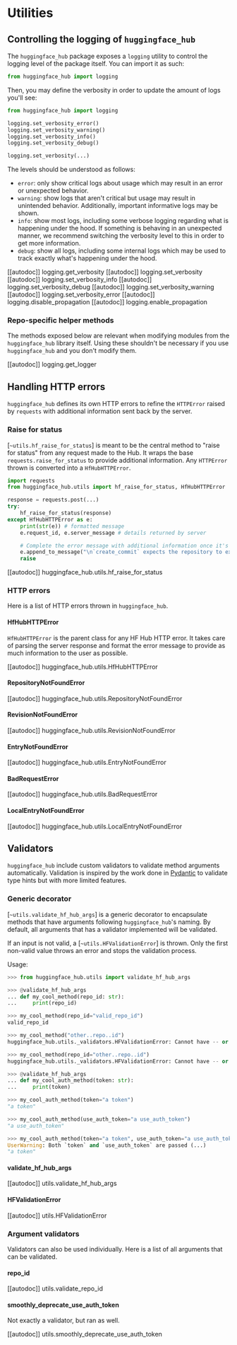 # Utilities

## Controlling the logging of `huggingface_hub`

The `huggingface_hub` package exposes a `logging` utility to control the logging level of the package itself.
You can import it as such:

```py
from huggingface_hub import logging
```

Then, you may define the verbosity in order to update the amount of logs you'll see:

```python
from huggingface_hub import logging

logging.set_verbosity_error()
logging.set_verbosity_warning()
logging.set_verbosity_info()
logging.set_verbosity_debug()

logging.set_verbosity(...)
```

The levels should be understood as follows:

- `error`: only show critical logs about usage which may result in an error or unexpected behavior.
- `warning`: show logs that aren't critical but usage may result in unintended behavior.
  Additionally, important informative logs may be shown.
- `info`: show most logs, including some verbose logging regarding what is happening under the hood.
  If something is behaving in an unexpected manner, we recommend switching the verbosity level to this in order
  to get more information.
- `debug`: show all logs, including some internal logs which may be used to track exactly what's happening
  under the hood.

[[autodoc]] logging.get_verbosity
[[autodoc]] logging.set_verbosity
[[autodoc]] logging.set_verbosity_info
[[autodoc]] logging.set_verbosity_debug
[[autodoc]] logging.set_verbosity_warning
[[autodoc]] logging.set_verbosity_error
[[autodoc]] logging.disable_propagation
[[autodoc]] logging.enable_propagation

### Repo-specific helper methods

The methods exposed below are relevant when modifying modules from the `huggingface_hub` library itself.
Using these shouldn't be necessary if you use `huggingface_hub` and you don't modify them.

[[autodoc]] logging.get_logger

## Handling HTTP errors

`huggingface_hub` defines its own HTTP errors to refine the `HTTPError` raised by
`requests` with additional information sent back by the server.

### Raise for status

[`~utils.hf_raise_for_status`] is meant to be the central method to "raise for status" from any
request made to the Hub. It wraps the base `requests.raise_for_status` to provide
additional information. Any `HTTPError` thrown is converted into a `HfHubHTTPError`.

```py
import requests
from huggingface_hub.utils import hf_raise_for_status, HfHubHTTPError

response = requests.post(...)
try:
    hf_raise_for_status(response)
except HfHubHTTPError as e:
    print(str(e)) # formatted message
    e.request_id, e.server_message # details returned by server

    # Complete the error message with additional information once it's raised
    e.append_to_message("\n`create_commit` expects the repository to exist.")
    raise
```

[[autodoc]] huggingface_hub.utils.hf_raise_for_status

### HTTP errors

Here is a list of HTTP errors thrown in `huggingface_hub`.

#### HfHubHTTPError

`HfHubHTTPError` is the parent class for any HF Hub HTTP error. It takes care of parsing
the server response and format the error message to provide as much information to the
user as possible.

[[autodoc]] huggingface_hub.utils.HfHubHTTPError

#### RepositoryNotFoundError

[[autodoc]] huggingface_hub.utils.RepositoryNotFoundError

#### RevisionNotFoundError

[[autodoc]] huggingface_hub.utils.RevisionNotFoundError

#### EntryNotFoundError

[[autodoc]] huggingface_hub.utils.EntryNotFoundError

#### BadRequestError

[[autodoc]] huggingface_hub.utils.BadRequestError

#### LocalEntryNotFoundError

[[autodoc]] huggingface_hub.utils.LocalEntryNotFoundError

## Validators

`huggingface_hub` include custom validators to validate method arguments automatically.
Validation is inspired by the work done in [Pydantic](https://pydantic-docs.helpmanual.io/)
to validate type hints but with more limited features.

### Generic decorator

[`~utils.validate_hf_hub_args`] is a generic decorator to encapsulate
methods that have arguments following `huggingface_hub`'s naming. By default, all
arguments that has a validator implemented will be validated.

If an input is not valid, a [`~utils.HFValidationError`] is thrown. Only
the first non-valid value throws an error and stops the validation process.

Usage:

```py
>>> from huggingface_hub.utils import validate_hf_hub_args

>>> @validate_hf_hub_args
... def my_cool_method(repo_id: str):
...     print(repo_id)

>>> my_cool_method(repo_id="valid_repo_id")
valid_repo_id

>>> my_cool_method("other..repo..id")
huggingface_hub.utils._validators.HFValidationError: Cannot have -- or .. in repo_id: 'other..repo..id'.

>>> my_cool_method(repo_id="other..repo..id")
huggingface_hub.utils._validators.HFValidationError: Cannot have -- or .. in repo_id: 'other..repo..id'.

>>> @validate_hf_hub_args
... def my_cool_auth_method(token: str):
...     print(token)

>>> my_cool_auth_method(token="a token")
"a token"

>>> my_cool_auth_method(use_auth_token="a use_auth_token")
"a use_auth_token"

>>> my_cool_auth_method(token="a token", use_auth_token="a use_auth_token")
UserWarning: Both `token` and `use_auth_token` are passed (...)
"a token"
```

#### validate_hf_hub_args

[[autodoc]] utils.validate_hf_hub_args

#### HFValidationError

[[autodoc]] utils.HFValidationError

### Argument validators

Validators can also be used individually. Here is a list of all arguments that can be
validated.

#### repo_id

[[autodoc]] utils.validate_repo_id

#### smoothly_deprecate_use_auth_token

Not exactly a validator, but ran as well.

[[autodoc]] utils.smoothly_deprecate_use_auth_token
